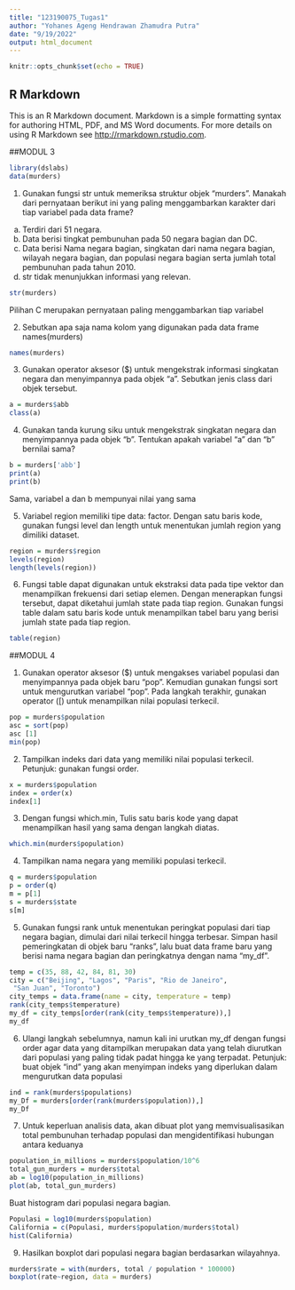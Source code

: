 ```yaml
---
title: "123190075_Tugas1"
author: "Yohanes Ageng Hendrawan Zhamudra Putra"
date: "9/19/2022"
output: html_document
---
```


```r
knitr::opts_chunk$set(echo = TRUE)
```

## R Markdown

This is an R Markdown document. Markdown is a simple formatting syntax for authoring HTML, PDF, and MS Word documents. For more details on using R Markdown see <http://rmarkdown.rstudio.com>.

##MODUL 3

```r
library(dslabs)
data(murders)
```

1. Gunakan fungsi str untuk memeriksa struktur objek “murders”. Manakah dari
pernyataan berikut ini yang paling menggambarkan karakter dari tiap variabel pada
data frame?
a. Terdiri dari 51 negara.
b. Data berisi tingkat pembunuhan pada 50 negara bagian dan DC.
c. Data berisi Nama negara bagian, singkatan dari nama negara bagian, wilayah
negara bagian, dan populasi negara bagian serta jumlah total pembunuhan
pada tahun 2010.
d. str tidak menunjukkan informasi yang relevan.
```r
str(murders)
```
Pilihan C merupakan pernyataan paling menggambarkan tiap variabel


2. Sebutkan apa saja nama kolom yang digunakan pada data frame
names(murders)
```r
names(murders)
```
3. Gunakan operator aksesor ($) untuk mengekstrak informasi singkatan negara dan
menyimpannya pada objek “a”. Sebutkan jenis class dari objek tersebut.

```r
a = murders$abb
class(a)
```
4. Gunakan tanda kurung siku untuk mengekstrak singkatan negara dan
menyimpannya pada objek “b”. Tentukan apakah variabel “a” dan “b” bernilai sama?

```r
b = murders['abb']
print(a)
print(b)
```
Sama, variabel a dan b mempunyai nilai yang sama

5. Variabel region memiliki tipe data: factor. Dengan satu baris kode, gunakan fungsi
level dan length untuk menentukan jumlah region yang dimiliki dataset.
```r
region = murders$region
levels(region)
length(levels(region))

```
6. Fungsi table dapat digunakan untuk ekstraksi data pada tipe vektor dan
menampilkan frekuensi dari setiap elemen. Dengan menerapkan fungsi tersebut,
dapat diketahui jumlah state pada tiap region. Gunakan fungsi table dalam satu
baris kode untuk menampilkan tabel baru yang berisi jumlah state pada tiap region.
```r
table(region)
```

##MODUL 4

1. Gunakan operator aksesor ($) untuk mengakses variabel populasi dan 
menyimpannya pada objek baru “pop”. Kemudian gunakan fungsi sort untuk 
mengurutkan variabel “pop”. Pada langkah terakhir, gunakan operator ([) untuk 
menampilkan nilai populasi terkecil.

```r
pop = murders$population
asc = sort(pop)
asc [1]
min(pop)
```
2. Tampilkan indeks dari data yang memiliki nilai populasi terkecil. Petunjuk: gunakan 
fungsi order.
```r
x = murders$population
index = order(x)
index[1]
```
3. Dengan fungsi which.min, Tulis satu baris kode yang dapat menampilkan hasil yang 
sama dengan langkah diatas.
```r
which.min(murders$population)
```
4. Tampilkan nama negara yang memiliki populasi terkecil.
```r
q = murders$population
p = order(q)
m = p[1]
s = murders$state
s[m]

```
5. Gunakan fungsi rank untuk menentukan peringkat populasi dari tiap negara bagian, 
dimulai dari nilai terkecil hingga terbesar. Simpan hasil pemeringkatan di objek 
baru “ranks”, lalu buat data frame baru yang berisi nama negara bagian dan 
peringkatnya dengan nama “my_df”.
```r
temp = c(35, 88, 42, 84, 81, 30)
city = c("Beijing", "Lagos", "Paris", "Rio de Janeiro",
 "San Juan", "Toronto")
city_temps = data.frame(name = city, temperature = temp)
rank(city_temps$temperature)
my_df = city_temps[order(rank(city_temps$temperature)),]
my_df

```
6. Ulangi langkah sebelumnya, namun kali ini urutkan my_df dengan fungsi order agar 
data yang ditampilkan merupakan data yang telah diurutkan dari populasi yang 
paling tidak padat hingga ke yang terpadat. Petunjuk: buat objek “ind” yang akan 
menyimpan indeks yang diperlukan dalam mengurutkan data populasi
```r
ind = rank(murders$populations)
my_Df = murders[order(rank(murders$population)),]
my_Df

```
7. Untuk keperluan analisis data, akan dibuat plot yang memvisualisasikan total 
pembunuhan terhadap populasi dan mengidentifikasi hubungan antara keduanya
```r
population_in_millions = murders$population/10^6
total_gun_murders = murders$total
ab = log10(population_in_millions)
plot(ab, total_gun_murders)

```
Buat histogram dari populasi negara bagian.
```r
Populasi = log10(murders$population)
California = c(Populasi, murders$population/murders$total)
hist(California)
```
9. Hasilkan boxplot dari populasi negara bagian berdasarkan wilayahnya.
```r
murders$rate = with(murders, total / population * 100000)
boxplot(rate~region, data = murders)
```
